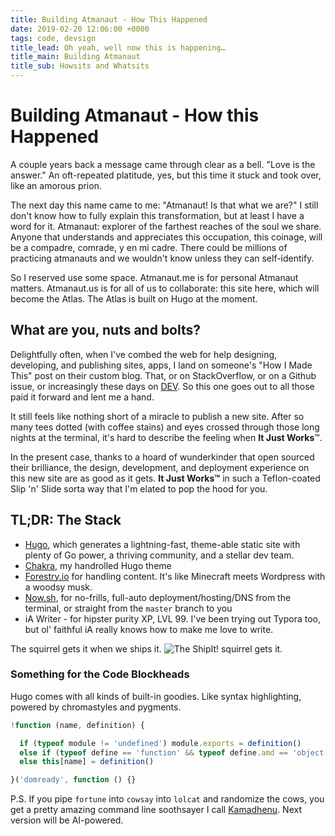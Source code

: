 ```yaml
---
title: Building Atmanaut - How This Happened
date: 2019-02-20 12:06:00 +0000
tags: code, devsign
title_lead: Oh yeah, well now this is happening…
title_main: Building Atmanaut
title_sub: Howsits and Whatsits
---
```


# Building Atmanaut - How this Happened

A couple years back a message came through clear as a bell. "Love is the answer." An oft-repeated platitude, yes, but this time it stuck and took over, like an amorous prion.

The next day this name came to me: "Atmanaut! Is that what we are?" I still don't know how to fully explain this transformation, but at least I have a word for it.<!--more--> Atmanaut: explorer of the farthest reaches of the soul we share. Anyone that understands and appreciates this occupation, this coinage, will be a compadre, comrade, y en mi cadre. There could be millions of practicing atmanauts and we wouldn't know unless they can self-identify.

So I reserved use some space. Atmanaut.me is for personal Atmanaut matters. Atmanaut.us is for all of us to collaborate: this site here, which will become the Atlas. The Atlas is built on Hugo at the moment.

## What are you, nuts and bolts?

Delightfully often, when I've combed the web for help designing, developing, and publishing sites, apps, I land on someone's "How I Made This" post on their custom blog. That, or on StackOverflow, or on a Github issue, or increasingly these days on [DEV](dev.to). So this one goes out to all those paid it forward and lent me a hand.

It still feels like nothing short of a miracle to publish a new site. After so many tees dotted (with coffee stains) and eyes crossed through those long nights at the terminal, it's hard to describe the feeling when **It Just Works**™.

In the present case, thanks to a hoard of wunderkinder that open sourced their brilliance, the design, development, and deployment experience on this new site are as good as it gets. **It Just Works™** in such a Teflon-coated Slip 'n' Slide sorta way that I'm elated to pop the hood for you.

## TL;DR: The Stack

- [Hugo](https://gohugo.io/about/ 'Hugo'), which generates a lightning-fast, theme-able static site with plenty of Go power, a thriving community, and a stellar dev team.
- [Chakra](https://github.com/krry/chakra-hugo-theme/ 'Chakra Hugo Theme'), my handrolled Hugo theme
- [Forestry.io](https://forestry.io) for handling content. It's like Minecraft meets Wordpress with a woodsy musk.
- [Now.sh](https://zeit.co/now), for no-frills, full-auto deployment/hosting/DNS from the terminal, or straight from the `master` branch to you
- iA Writer - for hipster purity XP, LVL 99. I've been trying out Typora too, but ol' faithful iA really knows how to make me love to write.

The squirrel gets it when we ships it.
![The ShipIt! squirrel gets it.](/img/ship-it-squirrel.jpg)

### Something for the Code Blockheads

Hugo comes with all kinds of built-in goodies. Like syntax highlighting, powered by chromastyles and pygments.

```javascript
!function (name, definition) {

  if (typeof module != 'undefined') module.exports = definition()
  else if (typeof define == 'function' && typeof define.amd == 'object') define(definition)
  else this[name] = definition()

}('domready', function () {}
```

P.S. If you pipe `fortune` into `cowsay` into `lolcat` and randomize the cows, you get a pretty amazing command line soothsayer I call [Kamadhenu](https://github.com/krry/kamadhenu). Next version will be AI-powered.

